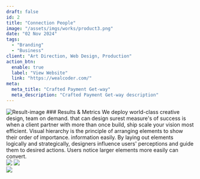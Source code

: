 ```yaml
---
draft: false
id: 2
title: "Connection People"
image: "/assets/imgs/works/product3.png"
date: "02 Nov 2024"
tags:
  - "Branding"
  - "Business"
client: "Art Direction, Web Design, Production"
action_btn:
  enable: true
  label: "View Website"
  link: "https://wealcoder.com/"
meta:
  meta_title: "Crafted Payment Get-way"
  meta_description: "Crafted Payment Get-way description"
---
```


<Statement title="Problem Statement" description="We drive into your business dream in order bring to the surface underlying value that your brand create for its customers."/>
<img className="w-full" alt="Result-image" src="/assets/imgs/gallery/img-s-100.jpg" /> 
### Results & Metrics
We deploy world-class creative design, team on demand. that can design surest measure's of success is when a client partner with more than once 
build, ship scale your vision most efficient. Visual hierarchy is the principle of arranging
elements to show their order of importance. information easily. By laying out elements logically
and strategically, designers influence users' perceptions and guide them to desired actions. Users
notice larger elements more easily can convert.

<div className="font-primary mt-[33px]  grid grid-cols-1 md:grid-cols-4">
<ResultBox value="$25-$30" title="Cost per lead each month on non-branded keywords."/>
<ResultBox value="$120-$160" title="Total leads generated each month"/>
<ResultBox value="66%" title="CPercentage of leads from mobile devices."/>
<ResultBox value="143%" title="Increase in overall revenue since switching to Coozmoo"/>
</div>

<div className="pt-[60px] xl:pt-[130px] grid grid-cols-2 gap-[10px] lg:gap-[30px]">
  <img src="/assets/imgs/gallery/img-s-101.jpg" className="object-cover w-full h-full"/>
  <img src="/assets/imgs/gallery/img-s-102.jpg" className="object-cover w-full h-full"/>
</div>
<img src="/assets/imgs/gallery/img-s-103.jpg" className="object-cover w-full h-full mt-[30px]"/>